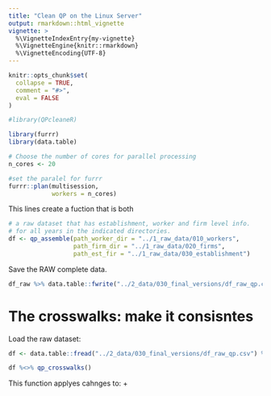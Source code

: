 ```yaml
---
title: "Clean QP on the Linux Server"
output: rmarkdown::html_vignette
vignette: >
  %\VignetteIndexEntry{my-vignette}
  %\VignetteEngine{knitr::rmarkdown}
  %\VignetteEncoding{UTF-8}
---
```


```r
knitr::opts_chunk$set(
  collapse = TRUE,
  comment = "#>",
  eval = FALSE 
)
```

```r
#library(QPcleaneR)

library(furrr)
library(data.table)

# Choose the number of cores for parallel processing
n_cores <- 20
```


```r
#set the paralel for furrr
furrr::plan(multisession, 
            workers = n_cores)
```


This lines create a fuction that is both 

```r
# a raw dataset that has establishment, worker and firm level info.
# for all years in the indicated directories.
df <- qp_assemble(path_worker_dir = "../1_raw_data/010_workers",
                  path_firm_dir = "../1_raw_data/020_firms",
                  path_est_fir = "../1_raw_data/030_establishment")
```


Save the RAW complete data.

```r
df_raw %>% data.table::fwrite("../2_data/030_final_versions/df_raw_qp.csv")
```

# The crosswalks: make it consisntes

Load the raw dataset:

```r
df <- data.table::fread("../2_data/030_final_versions/df_raw_qp.csv") %>% as_tibble()
```


```r
df %<>% qp_crosswalks()
```

This function applyes cahnges to:
+ 










